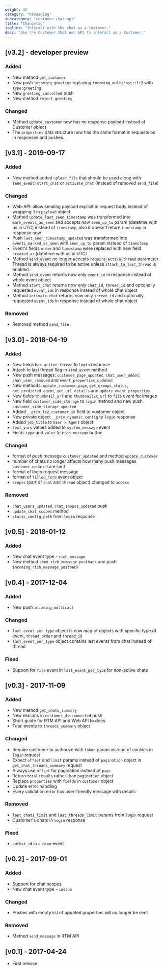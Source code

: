 ```yaml
---
weight: 32
category: "messaging"
subcategory: "customer-chat-api"
title: "Changelog"
tagline: "Interact with the chat as a Customer."
desc: "Use the Customer Chat Web API to interact as a Customer."
---
```


## [v3.2] - developer preview

### Added
- New method `get_customer`
- New push `incoming_greeting` replacing `incoming_multicast::lc2` with `type:greeting`
- New `greeting_cancelled` push
- New method `reject_greeting`

### Changed
- Method `update_customer` now has no response payload instead of Customer object
- The `properties` data structure now has the same format in requests as in responses and pushes.

## [v3.1] - 2019-09-17

### Added
- New method added `upload_file` that should be used along with `send_event`, `start_chat` or `activate_chat` (instead of removed `send_file`)

### Changed
- Web-API: allow sending payload explicit in request body instead of wrapping it in `payload` object
- Method `update_last_seen_timestamp` was transformed into `mark_events_as_seen` and accepts now `seen_up_to` param (datetime with us in UTC) instead of `timestamp`; also it doesn't return `timestamp` in response now
- Push `last_seen_timestamp_updated` was transformed into `events_marked_as_seen` with `seen_up_to` param instead of `timestamp`
- Event's fields `order` and `timestamp` were replaced with new field `created_at` (datetime with us in UTC)
- Method `send_event` no longer accepts `require_active_thread` parameter.  Thread is always required to be active unless `attach_to_last_thread` is enabled.
- Method `send_event` returns now only `event_id` in response instead of whole event object
- Method `start_chat` returns now only `chat_id`, `thread_id` and optionally requested `event_ids` in response instead of whole chat object
- Method `activate_chat` returns now only `thread_id` and optionally requested `event_ids` in response instead of whole chat object

### Removed
- Removed method `send_file`

## [v3.0] - 2018-04-19

### Added
- New fields `has_active_thread` to `login` response
- Attach to last thread flag in `send_event` method
- New push messages: `customer_page_updated`, `chat_user_added`, `chat_user_removed` and `event_properties_updated`
- New methods: `update_customer_page`, `get_groups_status`, `get_predicted_agent`, `get_url_details` and `update_event_properties`
- New fields `thumbnail_url` and `thumbnail2x_url` to `file` event for images
- New field `customer_side_storage` to `login` method and new push `customer_side_storage_updated`
- Added `__priv_lc2_customer_id` field to customer object
- New private object `__priv_dynamic_config` to `login` response
- Added `job_title` to `User > Agent` object
- `text_vars` values added to `system_message` event
- Fields `type` and `value` to `rich_message` button

### Changed
- format of push message `customer_updated` and method `update_customer`
- number of chats no longer affects how many push messages `customer_updated` are sent
- format of login request message
- format of `filled_form` event object
- `scopes` (part of `chat` and `thread` object) changed to `access`

### Removed
- `chat_users_updated`, `chat_scopes_updated` push
-  `update_chat_scopes` method
- `static_config_path` from `login` response

## [v0.5] - 2018-01-12

### Added
- New chat event type - `rich_message`
- New method `send_rich_message_postback` and push `incoming_rich_message_postback`


## [v0.4] - 2017-12-04

### Added
- New push `incoming_multicast`

### Changed
- `last_event_per_type` object is now map of objects with specific type of event, `thread_order` and `thread_id`
- `last_event_per_type` object contains last events from chat instead of thread

### Fixed
- Support for `file` event in `last_event_per_type` for non-active chats

## [v0.3] - 2017-11-09

### Added
- New method `get_chats_summary`
- New reasons in `customer_disconnected` push
- Short guide for RTM API and Web API to docs
- Total events to `threads_summary` object

### Changed
- Require customer to authorize with `token` param instead of cookies in `login` request
- Expect `offset` and `limit` params instead of `pagination` object in `get_chat_threads_summary` request
- Always use `offset` for pagination instead of `page`
- Return `total` results rather than `pagination` object
- Replace `properties` with `fields` in `customer` object
- Update error handling
- Every validation error has user-friendly message with details

### Removed
- `last_chats_limit` and `last_threads_limit` params from `login` request
- Customer's chats in `login` response

### Fixed
 - `author_id` in `custom` event

## [v0.2] - 2017-09-01

### Added
- Support for chat scopes
- New chat event type - `custom`

### Changed
- Pushes with empty list of updated properties will no longer be sent

### Removed
- Method `send_message` in RTM API

## [v0.1] -  2017-04-24
- First release
